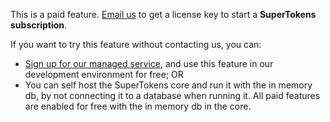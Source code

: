 
<CustomAdmonition type="paid-feature">

This is a paid feature. [Email us](mailto:team@supertokens.com) to get a license key to start a **SuperTokens subscription**.

If you want to try this feature without contacting us, you can:
- [Sign up for our managed service](https://supertokens.com/auth), and use this feature in our development environment for free; OR
- You can self host the SuperTokens core and run it with the in memory db, by not connecting it to a database when running it. All paid features are enabled for free with the in memory db in the core.

</CustomAdmonition>

